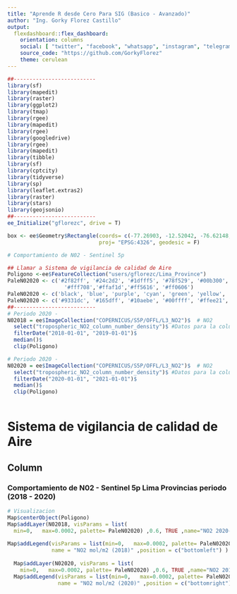---
title: "Aprende R desde Cero Para SIG (Basico - Avanzado)"
author: "Ing. Gorky Florez Castillo"
output: 
  flexdashboard::flex_dashboard:
    orientation: columns
    social: [ "twitter", "facebook", "whatsapp", "instagram", "telegram", "linkedin", "pinterest" ]
    source_code: "https://github.com/GorkyFlorez"
    theme: cerulean
---

```{r setup, include=FALSE}
##--------------------------
library(sf)
library(mapedit)
library(raster)
library(ggplot2)
library(tmap)
library(rgee)
library(mapedit)
library(rgee)
library(googledrive)
library(rgee)
library(mapedit)
library(tibble)
library(sf)
library(cptcity)
library(tidyverse)
library(sp)
library(leaflet.extras2)
library(raster)
library(stars)
library(geojsonio)
##--------------------------
ee_Initialize("gflorezc", drive = T)

box <- ee$Geometry$Rectangle(coords= c(-77.26903, -12.52042, -76.62148,-11.57288),
                             proj= "EPSG:4326", geodesic = F)

# Comportamiento de N02 - Sentinel 5p

## Llamar a Sistema de vigilancia de calidad de Aire
Poligono <-ee$FeatureCollection("users/gflorezc/Lima_Province")
PaleN02020 <- c('#2f82ff', '#24c2d2', '#1dfff5', '#78f529', '#00b300', '#edff51',
                  '#fff708','#ffaf1d','#ff5616', '#ff0606')
PaleN02020 <- c('black', 'blue', 'purple', 'cyan', 'green', 'yellow', 'red')
PaleN02020 <- c('#9331dc', '#165dff', '#10aebe', '#00ffff', '#ffee21', '#f19e21', '#ff4223')
##--------------------------
# Periodo 2020 - 
N02018 = ee$ImageCollection("COPERNICUS/S5P/OFFL/L3_NO2")$  # NO2
  select("tropospheric_NO2_column_number_density")$ #Datos para la columna de NO2
  filterDate("2018-01-01", "2019-01-01")$
  median()$
  clip(Poligono)

# Periodo 2020 - 
N02020 = ee$ImageCollection("COPERNICUS/S5P/OFFL/L3_NO2")$  # NO2
  select("tropospheric_NO2_column_number_density")$ #Datos para la columna de NO2
  filterDate("2020-01-01", "2021-01-01")$
  median()$
  clip(Poligono)
  
```

Sistema de vigilancia de calidad de Aire 
===================================== 

Column {data-width=550}
-----------------------------------------------------------------------

### Comportamiento de N02 - Sentinel 5p Lima Provincias periodo (2018 - 2020)
```{r d}
# Visualizacion
Map$centerObject(Poligono)
Map$addLayer(N02018, visParams = list(                      
  min=0,   max=0.0002, palette= PaleN02020) ,0.6, TRUE ,name="NO2 2020-2021")+
  
Map$addLegend(visParams = list(min=0,   max=0.0002, palette= PaleN02020),
              name = "NO2 mol/m2 (2018)" ,position = c("bottomleft") )         |
  
  Map$addLayer(N02020, visParams = list(                      
    min=0,   max=0.0002, palette= PaleN02020) ,0.6, TRUE ,name="NO2 2018-2019")+
  Map$addLegend(visParams = list(min=0,   max=0.0002, palette= PaleN02020),
                name = "NO2 mol/m2 (2020)" ,position = c("bottomright") ) 
```

